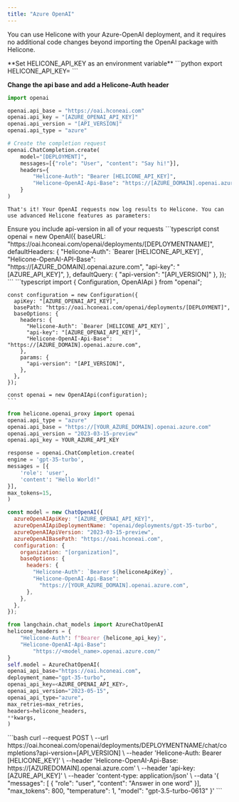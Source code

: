 ```yaml
---
title: "Azure OpenAI"
---
```


You can use Helicone with your Azure-OpenAI deployment, and it requires no additional code changes beyond importing the OpenAI package with Helicone.

<Tabs>
 <Tab title="Python">
  **Set HELICONE_API_KEY as an environment variable**
  ```python
  export HELICONE_API_KEY=<your API key>
  ```

**Change the api base and add a Helicone-Auth header**

```python
import openai

openai.api_base = "https://oai.hconeai.com"
openai.api_key = "[AZURE_OPENAI_API_KEY]"
openai.api_version = "[API_VERSION]"
openai.api_type = "azure"

# Create the completion request
openai.ChatCompletion.create(
    model="[DEPLOYMENT]",
    messages=[{"role": "User", "content": "Say hi!"}],
    headers={
        "Helicone-Auth": "Bearer [HELICONE_API_KEY]",
        "Helicone-OpenAI-Api-Base": "https://[AZURE_DOMAIN].openai.azure.com",
    }
)
```

    That's it! Your OpenAI requests now log results to Helicone. You can use advanced Helicone features as parameters:

  </Tab>

<Tab title="Node.js">
<Note>Ensure you include api-version in all of your requests</Note>
<AccordionGroup>

  <Accordion title="OpenAI v4+">
    ```typescript
    const openai = new OpenAI({
      baseURL: "https://oai.hconeai.com/openai/deployments/[DEPLOYMENTNAME]",
      defaultHeaders: {
        "Helicone-Auth": `Bearer [HELICONE_API_KEY]`,
        "Helicone-OpenAI-API-Base": "https://[AZURE_DOMAIN].openai.azure.com",
        "api-key": "[AZURE_API_KEY]",
      },
      defaultQuery: { "api-version": "[API_VERSION]" },
    });
    ```
  </Accordion>

  <Accordion title="OpenAI <v4">
    ```typescript
    import { Configuration, OpenAIApi } from "openai";

    const configuration = new Configuration({
      apiKey: "[AZURE_OPENAI_API_KEY]",
      basePath: "https://oai.hconeai.com/openai/deployments/[DEPLOYMENT]",
      baseOptions: {
        headers: {
          "Helicone-Auth": `Bearer [HELICONE_API_KEY]`,
          "api-key": "[AZURE_OPENAI_API_KEY]",
          "Helicone-OpenAI-Api-Base": "https://[AZURE_DOMAIN].openai.azure.com",
        },
        params: {
          "api-version": "[API_VERSION]",
        },
      },
    });

    const openai = new OpenAIApi(configuration);
    ```

  </Accordion>
</AccordionGroup>

</Tab>
<Tab title="Python w/package">

```python
from helicone.openai_proxy import openai
openai.api_type = "azure"
openai.api_base = "https://[YOUR_AZURE_DOMAIN].openai.azure.com"
openai.api_version = "2023-03-15-preview"
openai.api_key = YOUR_AZURE_API_KEY

response = openai.ChatCompletion.create(
engine = 'gpt-35-turbo',
messages = [{
    'role': 'user',
    'content': "Hello World!"
}],
max_tokens=15,
)

```

</Tab>

<Tab title="LangChain JS">

```javascript
const model = new ChatOpenAI({
  azureOpenAIApiKey: "[AZURE_OPENAI_API_KEY]",
  azureOpenAIApiDeploymentName: "openai/deployments/gpt-35-turbo",
  azureOpenAIApiVersion: "2023-03-15-preview",
  azureOpenAIBasePath: "https://oai.hconeai.com",
  configuration: {
    organization: "[organization]",
    baseOptions: {
      headers: {
        "Helicone-Auth": `Bearer ${heliconeApiKey}`,
        "Helicone-OpenAI-Api-Base":
          "https://[YOUR_AZURE_DOMAIN].openai.azure.com",
      },
    },
  },
});
```

</Tab>

<Tab title="LangChain">

```python
from langchain.chat_models import AzureChatOpenAI
helicone_headers = {
    "Helicone-Auth": f"Bearer {helicone_api_key}",
    "Helicone-OpenAI-Api-Base":
        "https://<model_name>.openai.azure.com/"
}
self.model = AzureChatOpenAI(
openai_api_base="https://oai.hconeai.com",
deployment_name="gpt-35-turbo",
openai_api_key=<AZURE_OPENAI_API_KEY>,
openai_api_version="2023-05-15",
openai_api_type="azure",
max_retries=max_retries,
headers=helicone_headers,
**kwargs,
)
```

</Tab>
<Tab title="cURL">
  ```bash
    curl --request POST \
    --url https://oai.hconeai.com/openai/deployments/DEPLOYMENTNAME/chat/completions?api-version=[API_VERSION] \
    --header 'Helicone-Auth: Bearer [HELICONE_KEY]' \
    --header 'Helicone-OpenAI-Api-Base: https://[AZUREDOMAIN].openai.azure.com' \
    --header 'api-key: [AZURE_API_KEY]' \
    --header 'content-type: application/json' \
    --data '{
      "messages": [
        {
          "role": "user",
          "content": "Answer in one word"
        }],
      "max_tokens": 800,
      "temperature": 1,
      "model": "gpt-3.5-turbo-0613"
    }'
  ```
</Tab>
</Tabs>
